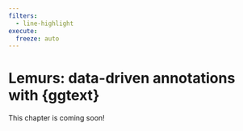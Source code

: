 ```yaml
---
filters:
  - line-highlight
execute: 
  freeze: auto
---
```


# Lemurs: data-driven annotations with {ggtext} {#sec-lemurs}

::: {.callout-caution}

This chapter is coming soon!

:::